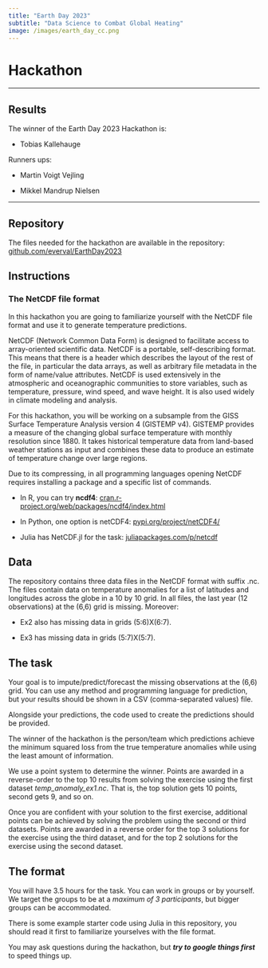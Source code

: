 ```yaml
---
title: "Earth Day 2023"
subtitle: "Data Science to Combat Global Heating"
image: /images/earth_day_cc.png
---
```


# Hackathon

---

## Results

The winner of the Earth Day 2023 Hackathon is:

- Tobias Kallehauge

Runners ups:

- Martin Voigt Vejling

- Mikkel Mandrup Nielsen

---

## Repository

The files needed for the hackathon are available in the repository: [github.com/everval/EarthDay2023](https://github.com/everval/EarthDay2023)

## Instructions

### The NetCDF file format

In this hackathon you are going to familiarize yourself with the NetCDF file format and use it to generate temperature predictions.

NetCDF (Network Common Data Form) is designed to facilitate access to array-oriented scientific data. NetCDF is a portable, self-describing format. This means that there is a header which describes the layout of the rest of the file, in particular the data arrays, as well as arbitrary file metadata in the form of name/value attributes. NetCDF is used extensively in the atmospheric and oceanographic communities to store variables, such as temperature, pressure, wind speed, and wave height. It is also used widely in climate modeling and analysis.

For this hackathon, you will be working on a subsample from the GISS Surface Temperature Analysis version 4 (GISTEMP v4). GISTEMP provides a measure of the changing global surface temperature with monthly resolution since 1880. It takes historical temperature data from land-based weather stations as input and combines these data to produce an estimate of temperature change over large regions.

Due to its compressing, in all programming languages opening NetCDF requires installing a package and a specific list of commands.

- In R, you can try **ncdf4**: [cran.r-project.org/web/packages/ncdf4/index.html](https://cran.r-project.org/web/packages/ncdf4/index.html)

- In Python, one option is netCDF4: [pypi.org/project/netCDF4/](https://pypi.org/project/netCDF4/)

- Julia has NetCDF.jl for the task: [juliapackages.com/p/netcdf](https://www.juliapackages.com/p/netcdf)

## Data

The repository contains three data files in the NetCDF format with suffix .nc. The files contain data on temperature anomalies for a list of latitudes and longitudes across the globe in a 10 by 10 grid. In all files, the last year (12 observations) at the (6,6) grid is missing. Moreover:

- Ex2 also has missing data in grids (5:6)X(6:7).

- Ex3 has missing data in grids (5:7)X(5:7).

## The task

Your goal is to impute/predict/forecast the missing observations at the (6,6) grid. You can use any method and programming language for prediction, but your results should be shown in a CSV (comma-separated values) file.

Alongside your predictions, the code used to create the predictions should be provided.

The winner of the hackathon is the person/team which predictions achieve the minimum squared loss from the true temperature anomalies while using the least amount of information.

We use a point system to determine the winner. Points are awarded in a reverse-order to the top 10 results from solving the exercise using the first dataset *temp_anomaly_ex1.nc*. That is, the top solution gets 10 points, second gets 9, and so on.

Once you are confident with your solution to the first exercise, additional points can be achieved by solving the problem using the second or third datasets. Points are awarded in a reverse order for the top 3 solutions for the exercise using the third dataset, and for the top 2 solutions for the exercise using the second dataset.

## The format

You will have 3.5 hours for the task. You can work in groups or by yourself. We target the groups to be at a *maximum of 3 participants*, but bigger groups can be accommodated.

There is some example starter code using Julia in this repository, you should read it first to familiarize yourselves with the file format.

You may ask questions during the hackathon, but ***try to google things first*** to speed things up.